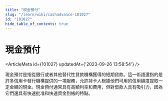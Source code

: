 ```yaml
---
title: "現金預付"
slug: "/learn/wiki/cashadvance-101027"
id: "101027"
hide_table_of_contents: true
---
```



# 現金預付

<ArticleMeta id={101027} updatedAt={'2023-09-26 13:58:54'} />
<div className='border-solid border-b border-t-0 my-4 border-[var(--ifm-color-gray-300)]' />

現金預付是指從銀行或者其他替代性貸款機構獲得的短期貸款。這一術語還指的是許多信用卡發行機構提供的一項服務，允許持卡人根據他們可用的信用額度提取一定金額的現金。現金預付通常具有高額利率和費用，但對借款人具有吸引力，因為它們還具有快速批准和快速資金到帳的特點。
